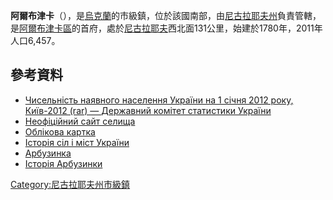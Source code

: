 {{No footnotes|time=2015-09-16T15:27:49+00:00}}
{{coord|47|54|24|N|31|18|47|E|scale:30000|display=title}}

'''阿爾布津卡'''（{{lang-uk|Арбузинка}}），是[[烏克蘭|烏克蘭]]的市級鎮，位於該國南部，由[[尼古拉耶夫州|尼古拉耶夫州]]負責管轄，是[[阿爾布津卡區|阿爾布津卡區]]的首府，處於[[尼古拉耶夫_(烏克蘭)|尼古拉耶夫]]西北面131公里，始建於1780年，2011年人口6,457。

==參考資料==
*[https://web.archive.org/web/20150627002237/http://ukrstat.org/uk/druk/katalog/kat_u/2012/07_2012/zb_chnas_2011.rar Чисельність наявного населення України на 1 січня 2012 року, Київ-2012 (rar) — Державний комітет статистики України]
*[http://arbuzinka.at.ua Неофіційний сайт селища] {{Wayback|url=http://arbuzinka.at.ua/ |date=20201127075217 }}
* [http://gska2.rada.gov.ua/pls/z7502/A005?rdat1=15.07.2008&rf7571=21694 Облікова картка]{{dead link|date=2018年5月 |bot=InternetArchiveBot |fix-attempted=yes }}
* [https://web.archive.org/web/20110315072951/http://www.igsu.org.ua/Nikolaevskaja.obl/Arbuzinskij.rajon/Arbuzinka.html Історія сіл і міст України]
* [http://arbuzinka.at.ua/ Арбузинка] {{Wayback|url=http://arbuzinka.at.ua/ |date=20201127075217 }}
* [http://arbuzinka.at.ua/publ/1-1-0-3 Історія Арбузинки] {{Wayback|url=http://arbuzinka.at.ua/publ/1-1-0-3 |date=20210225000758 }}

{{DEFAULTSORT:Арбузинка}}
[[Category:尼古拉耶夫州市級鎮|Category:尼古拉耶夫州市級鎮]]


{{Mykolaiv-geo-stub}}